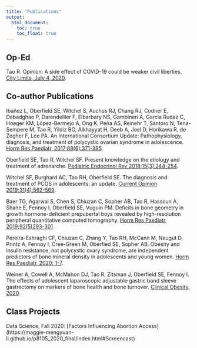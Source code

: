 ```yaml
---
title: "Publications"
output: 
  html_document:
    toc: true
    toc_float: true
---
```


## Op-Ed
Tao R. Opinion: A side effect of COVID-19 could be weaker civil liberties. [City Limits, July 4, 2020](https://citylimits.org/2020/07/04/opinion-a-side-effect-of-covid-19-could-be-weaker-civil-liberties/).

## Co-author Publications
Ibañez L, Oberfield SE, Witchel S, Auchus RJ, Chang RJ, Codner E, Dabadghao P, Darendeliler F, Elbarbary NS, Gambineri A, Garcia Rudaz C, Hoeger KM, López-Bermejo A, Ong K, Peña AS, Reinehr T, Santoro N, Tena-Sempere M, Tao R, Yildiz BO, Alkhayyat H, Deeb A, Joel D, Horikawa R, de Zegher F, Lee PA. An International Consortium Update: Pathophysiology, diagnosis, and treatment of polycystic ovarian syndrome in adolescence. [Horm Res Paediatr, 2017;88(6):371-395](https://www.karger.com/Article/FullText/479371). 

Oberfield SE, Tao R, Witchel SF. Present knowledge on the etiology and treatment of adrenarche. [Pediatric Endocrinol Rev 2018;15(3):244-254](https://pubmed.ncbi.nlm.nih.gov/29493129/).

Witchel SF, Burghard AC, Tao RH, Oberfield SE. The diagnosis and treatment of PCOS in adolescents: an update. [Current Opinion 2019;31(4):562-569](https://journals.lww.com/co-pediatrics/Abstract/2019/08000/The_diagnosis_and_treatment_of_PCOS_in.21.aspx).

Baer TG, Agarwal S, Chen S, Chiuzan C, Sopher AB, Tao R, Hassoun A, Shane E, Fennoy I, Oberfield SE, Vuguin PM. Deficits in bone geometry in growth hormone-deficient prepubertal boys revealed by high-resolution peripheral quantitative computed tomography. [Horm Res Paediatr, 2019;92(5)293-301](https://www.karger.com/Article/FullText/506229).

Pereira-Eshraghi CF, Chiuzan C, Zhang Y, Tao RH, McCann M, Neugut D, Printz A, Fennoy I, Cree-Green M, Oberfied SE, Sopher AB. Obesity and insulin resistance, not polycystic ovary syndrome, are independent predictors of bone mineral density in adolescents and young women. [Horm Res Paediatr, 2020; 1-7](https://www.karger.com/Article/Abstract/507079).

Weiner A, Cowell A, McMahon DJ, Tao R, Zitsman J, Oberfield SE, Fennoy I. The effects of adolescent laparoscopic adjustable gastric band sleeve gastrectomy on markers of bone health and bone turnover. [Clinical Obesity, 2020](https://onlinelibrary.wiley.com/doi/10.1111/cob.12411).

## Class Projects

Data Science, Fall 2020: [Factors Influencing Abortion Access] (https://maggie-mengyuan-li.github.io/p8105_2020_final/index.html#Screencast)
